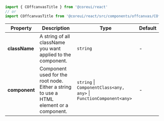 
```jsx
import { COffcanvasTitle } from '@coreui/react'
// or
import COffcanvasTitle from '@coreui/react/src/components/offcanvas/COffcanvasTitle'
```

| Property | Description | Type | Default |
| --- | --- | --- | --- |
| **className** | A string of all className you want applied to the component. | `string` | - |
| **component** | Component used for the root node. Either a string to use a HTML element or a component. | `string` \| `ComponentClass<any, any>` \| `FunctionComponent<any>` | - |
